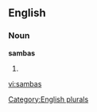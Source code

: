 ==English==

===Noun===
'''sambas'''

# {{plural of|[[samba]]}}

[[Category:English plurals]]

[[vi:sambas]]